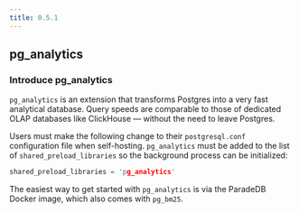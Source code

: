 ```yaml
---
title: 0.5.1
---
```


## pg_analytics

### Introduce pg_analytics

`pg_analytics` is an extension that transforms Postgres into a very fast analytical database. Query speeds are comparable to those of dedicated OLAP databases like ClickHouse — without the need to leave Postgres.

Users must make the following change to their `postgresql.conf` configuration file when self-hosting. `pg_analytics` must be added to the list of `shared_preload_libraries` so the background process can be initialized:

```c
shared_preload_libraries = 'pg_analytics'
```

The easiest way to get started with `pg_analytics` is via the ParadeDB Docker image, which also comes with `pg_bm25`.
